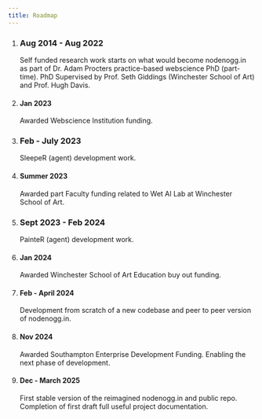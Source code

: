 ```yaml
---
title: Roadmap
---
```



<Steps>

1. ### Aug 2014 - Aug 2022

   Self funded research work starts on what would become nodenogg.in as part of Dr. Adam Procters practice-based webscience PhD (part-time).
   PhD Supervised by Prof. Seth Giddings (Winchester School of Art) and Prof. Hugh Davis.

2. #### Jan 2023

   Awarded Webscience Institution funding.

3. ### Feb - July 2023

   SleepeR (agent) development work.

4. #### Summer 2023

   Awarded part Faculty funding related to Wet AI Lab at Winchester School of Art.

5. ### Sept 2023 - Feb 2024

   PainteR (agent) development work.

6. #### Jan 2024

   Awarded Winchester School of Art Education buy out funding.

7. #### Feb - April 2024

   Development from scratch of a new codebase and peer to peer version of nodenogg.in.

8. #### Nov 2024

   Awarded Southampton Enterprise Development Funding. Enabling the next phase of development.

9. #### Dec - March 2025

   First stable version of the reimagined nodenogg.in and public repo.
   Completion of first draft full useful project documentation.

</Steps>
